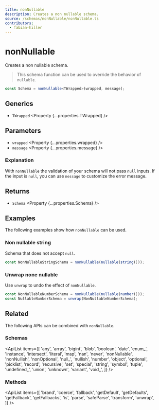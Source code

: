 ```yaml
---
title: nonNullable
description: Creates a non nullable schema.
source: /schemas/nonNullable/nonNullable.ts
contributors:
  - fabian-hiller
---
```



# nonNullable

Creates a non nullable schema.

> This schema function can be used to override the behavior of <Link href="../nullable/">`nullable`</Link>.

```ts
const Schema = nonNullable<TWrapped>(wrapped, message);
```

## Generics

- `TWrapped` <Property {...properties.TWrapped} />

## Parameters

- `wrapped` <Property {...properties.wrapped} />
- `message` <Property {...properties.message} />

### Explanation

With `nonNullable` the validation of your schema will not pass `null` inputs. If the input is `null`, you can use `message` to customize the error message.

## Returns

- `Schema` <Property {...properties.Schema} />

## Examples

The following examples show how `nonNullable` can be used.

### Non nullable string

Schema that does not accept `null`.

```ts
const NonNullableStringSchema = nonNullable(nullable(string()));
```

### Unwrap none nullable

Use <Link href="../unwrap/">`unwrap`</Link> to undo the effect of `nonNullable`.

```ts
const NonNullableNumberSchema = nonNullable(nullable(number()));
const NullableNumberSchema = unwrap(NonNullableNumberSchema);
```

## Related

The following APIs can be combined with `nonNullable`.

### Schemas

<ApiList
  items={[
    'any',
    'array',
    'bigint',
    'blob',
    'boolean',
    'date',
    'enum_',
    'instance',
    'intersect',
    'literal',
    'map',
    'nan',
    'never',
    'nonNullable',
    'nonNullish',
    'nonOptional',
    'null_',
    'nullish',
    'number',
    'object',
    'optional',
    'picklist',
    'record',
    'recursive',
    'set',
    'special',
    'string',
    'symbol',
    'tuple',
    'undefined_',
    'union',
    'unknown',
    'variant',
    'void_',
  ]}
/>

### Methods

<ApiList
  items={[
    'brand',
    'coerce',
    'fallback',
    'getDefault',
    'getDefaults',
    'getFallback',
    'getFallbacks',
    'is',
    'parse',
    'safeParse',
    'transform',
    'unwrap',
  ]}
/>
